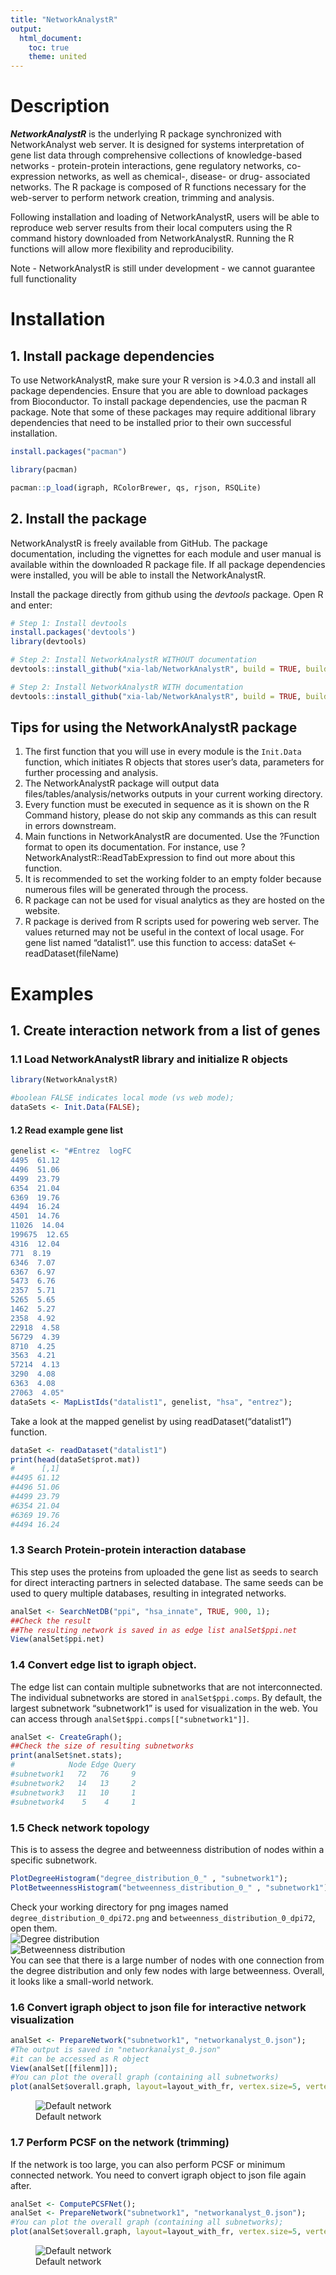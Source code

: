 ```yaml
---
title: "NetworkAnalystR"
output:
  html_document:
    toc: true
    theme: united
---
```


# Description

**_NetworkAnalystR_** is the underlying R package synchronized with NetworkAnalyst web server. It is designed for systems interpretation of gene list data through comprehensive collections of knowledge-based networks - protein-protein interactions, gene regulatory networks, co-expression networks, as well as chemical-, disease- or drug- associated networks. The R package is composed of R functions necessary for the web-server to perform network creation, trimming and analysis.

Following installation and loading of NetworkAnalystR, users will be able to reproduce web server results from their local computers using the R command history downloaded from NetworkAnalystR. Running the R functions will allow more flexibility and reproducibility.

Note - NetworkAnalystR is still under development - we cannot guarantee full functionality

# Installation

## 1. Install package dependencies

To use NetworkAnalystR, make sure your R version is >4.0.3 and install all package dependencies. Ensure that you are able to download packages from Bioconductor. To install package dependencies, use the pacman R package. Note that some of these packages may require additional library dependencies that need to be installed prior to their own successful installation.

```r
install.packages("pacman")

library(pacman)

pacman::p_load(igraph, RColorBrewer, qs, rjson, RSQLite)
```

## 2. Install the package

NetworkAnalystR is freely available from GitHub. The package documentation, including the vignettes for each module and user manual is available within the downloaded R package file. If all package dependencies were installed, you will be able to install the NetworkAnalystR. 

Install the package directly from github using the _devtools_ package. Open R and enter:

```r
# Step 1: Install devtools
install.packages('devtools')
library(devtools)

# Step 2: Install NetworkAnalystR WITHOUT documentation
devtools::install_github("xia-lab/NetworkAnalystR", build = TRUE, build_opts = c("--no-resave-data", "--no-manual", "--no-build-vignettes"))

# Step 2: Install NetworkAnalystR WITH documentation
devtools::install_github("xia-lab/NetworkAnalystR", build = TRUE, build_opts = c("--no-resave-data", "--no-manual"), build_vignettes = TRUE)
```

## Tips for using the NetworkAnalystR package

1. The first function that you will use in every module is the `Init.Data` function, which initiates R objects that stores user's data, parameters for further processing and analysis.
2. The NetworkAnalystR package will output data files/tables/analysis/networks outputs in your current working directory.
3. Every function must be executed in sequence as it is shown on the R Command history, please do not skip any commands as this can result in errors downstream.
4. Main functions in NetworkAnalystR are documented. Use the ?Function format to open its documentation. For instance, use ?NetworkAnalystR::ReadTabExpression to find out more about this function.
5. It is recommended to set the working folder to an empty folder because numerous files will be generated through the process.
6. R package can not be used for visual analytics as they are hosted on the website.
7. R package is derived from R scripts used for powering web server. The values returned may not be useful in the context of local usage. For gene list named “datalist1”. use this function to access: dataSet <- readDataset(fileName)

# Examples

## 1. Create interaction network from a list of genes

### 1.1 Load NetworkAnalystR library and initialize R objects
```r
library(NetworkAnalystR)

#boolean FALSE indicates local mode (vs web mode);
dataSets <- Init.Data(FALSE);
```
#### 1.2 Read example gene list
```r
genelist <- "#Entrez  logFC
4495  61.12
4496  51.06
4499  23.79
6354  21.04
6369  19.76
4494  16.24
4501  14.76
11026  14.04
199675  12.65
4316  12.04
771  8.19
6346  7.07
6367  6.97
5473  6.76
2357  5.71
5265  5.65
1462  5.27
2358  4.92
22918  4.58
56729  4.39
8710  4.25
3563  4.21
57214  4.13
3290  4.08
6363  4.08
27063  4.05"
dataSets <- MapListIds("datalist1", genelist, "hsa", "entrez");
```
Take a look at the mapped genelist by using readDataset("datalist1") function.
```r
dataSet <- readDataset("datalist1") 
print(head(dataSet$prot.mat))
#      [,1]
#4495 61.12
#4496 51.06
#4499 23.79
#6354 21.04
#6369 19.76
#4494 16.24
```

### 1.3 Search Protein-protein interaction database
This step uses the proteins from uploaded the gene list as seeds to search for direct interacting partners in selected database. The same seeds can be used to query multiple databases, resulting in integrated networks.
```r
analSet <- SearchNetDB("ppi", "hsa_innate", TRUE, 900, 1);
##Check the result 
##The resulting network is saved in as edge list analSet$ppi.net
View(analSet$ppi.net)
```
### 1.4 Convert edge list to igraph object.
The edge list can contain multiple subnetworks that are not interconnected. The individual subnetworks are stored in ```analSet$ppi.comps```. By default, the largest subnetwork “subnetwork1” is used for visualization in the web. You can access through ```analSet$ppi.comps[["subnetwork1"]]```.

```r
analSet <- CreateGraph();
##Check the size of resulting subnetworks
print(analSet$net.stats);
#            Node Edge Query
#subnetwork1   72   76     9
#subnetwork2   14   13     2
#subnetwork3   11   10     1
#subnetwork4    5    4     1
```
### 1.5 Check network topology
This is to assess the degree and betweenness distribution of nodes within a specific subnetwork.
```r
PlotDegreeHistogram("degree_distribution_0_" , "subnetwork1");
PlotBetweennessHistogram("betweenness_distribution_0_" , "subnetwork1");
```
Check your working directory for png images named ``degree_distribution_0_dpi72.png`` and ``betweenness_distribution_0_dpi72``, open them. <br />
![Degree distribution](https://dev.expressanalyst.ca/ExpressAnalyst/resources/images/RTutorial/degree_distribution_0_dpi72.png) <br />
![Betweenness distribution](https://dev.expressanalyst.ca/ExpressAnalyst/resources/images/RTutorial/betweenness_distribution_0_dpi72.png) <br />
You can see that there is a large number of nodes with one connection from the degree distribution and only few nodes with large betweenness. Overall, it looks like a small-world network.

### 1.6 Convert igraph object to json file for interactive network visualization
```r
analSet <- PrepareNetwork("subnetwork1", "networkanalyst_0.json");
#The output is saved in "networkanalyst_0.json"
#it can be accessed as R object
View(analSet[[filenm]]);
#You can plot the overall graph (containing all subnetworks)
plot(analSet$overall.graph, layout=layout_with_fr, vertex.size=5, vertex.label=NA)
```

![Default network](https://dev.expressanalyst.ca/ExpressAnalyst/resources/images/RTutorial/defaultnet.png)

### 1.7 Perform PCSF on the network (trimming)
If the network is too large, you can also perform PCSF or minimum connected network. You need to convert igraph object to json file again after.
```r
analSet <- ComputePCSFNet(); 
analSet <- PrepareNetwork("subnetwork1", "networkanalyst_0.json");
#You can plot the overall graph (containing all subnetworks);
plot(analSet$overall.graph, layout=layout_with_fr, vertex.size=5, vertex.label=NA)
```
![Default network](https://dev.expressanalyst.ca/ExpressAnalyst/resources/images/RTutorial/pcsfnet.png)
